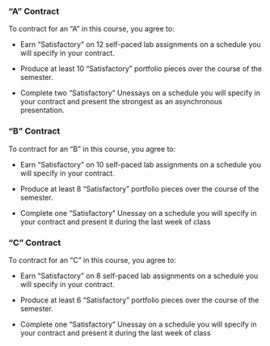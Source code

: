 ### "A" Contract

To contract for an "A" in this course, you agree to:

- Earn "Satisfactory" on 12 self-paced lab assignments on a schedule you will specify in your contract.

- Produce at least 10 "Satisfactory" portfolio pieces over the course of the semester. 

- Complete two "Satisfactory" Unessays on a schedule you will specify in your contract and present the strongest as an asynchronous presentation.


### "B" Contract

To contract for an "B" in this course, you agree to:

- Earn "Satisfactory" on 10 self-paced lab assignments on a schedule you will specify in your contract.

- Produce at least 8 "Satisfactory" portfolio pieces over the course of the semester. 

- Complete one "Satisfactory" Unessay on a schedule you will specify in your contract and present it during the last week of class


### "C" Contract

To contract for an "C" in this course, you agree to:

- Earn "Satisfactory" on 8 self-paced lab assignments on a schedule you will specify in your contract.


- Produce at least 6 "Satisfactory" portfolio pieces over the course of the semester.

- Complete one "Satisfactory" Unessay on a schedule you will specify in your contract and present it during the last week of class


